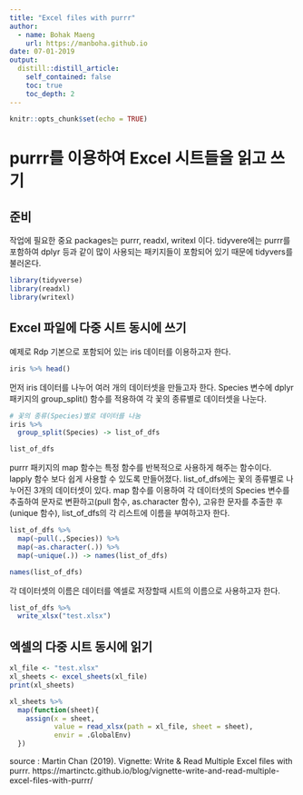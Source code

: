 ```yaml
---
title: "Excel files with purrr"
author:
  - name: Bohak Maeng
    url: https://manboha.github.io
date: 07-01-2019
output:
  distill::distill_article:
    self_contained: false
    toc: true
    toc_depth: 2
---
```


```r
knitr::opts_chunk$set(echo = TRUE)
```

# purrr를 이용하여 Excel 시트들을 읽고 쓰기

## 준비

작업에 필요한 중요 packages는 purrr, readxl, writexl 이다. tidyvere에는 purrr를 포함하여  dplyr 등과 같이 많이 사용되는 패키지들이 포함되어 있기 때문에 tidyvers를 불러온다.

```r
library(tidyverse)
library(readxl)
library(writexl)
```

## Excel 파일에 다중 시트 동시에 쓰기

예제로 Rdp 기본으로 포함되어 있는 iris 데이터를 이용하고자 한다.

```r
iris %>% head()
```

먼저 iris 데이터를 나누어 여러 개의 데이터셋을 만들고자 한다. Species 변수에 dplyr 패키지의 group_split() 함수를 적용하여 각 꽃의 종류별로 데이터셋을 나눈다.

```r
# 꽃의 종류(Species)별로 데이터를 나눔
iris %>%
  group_split(Species) -> list_of_dfs

list_of_dfs
```

purrr 패키지의 map 함수는 특정 함수를 반복적으로 사용하게 해주는 함수이다. lapply 함수 보다 쉽게 사용할 수 있도록 만들어졌다. 
list_of_dfs에는 꽃의 종류별로 나누어진 3개의 데이터셋이 있다. map 함수를 이용하여 각 데이터셋의 Species 변수를 추출하여 문자로 변환하고(pull 함수, as.character 함수), 고유한 문자를 추출한 후(unique 함수), list_of_dfs의 각 리스트에 이름을 부여하고자 한다.

```r
list_of_dfs %>% 
  map(~pull(.,Species)) %>% 
  map(~as.character(.)) %>% 
  map(~unique(.)) -> names(list_of_dfs)

names(list_of_dfs)
```

각 데이터셋의 이름은 데이터를 엑셀로 저장할때 시트의 이름으로 사용하고자 한다.

```r
list_of_dfs %>% 
  write_xlsx("test.xlsx")
```

## 엑셀의 다중 시트 동시에 읽기

```r
xl_file <- "test.xlsx"
xl_sheets <- excel_sheets(xl_file)
print(xl_sheets)
```

```r
xl_sheets %>% 
  map(function(sheet){
    assign(x = sheet,
           value = read_xlsx(path = xl_file, sheet = sheet),
           envir = .GlobalEnv)
  })
```

source : Martin Chan (2019). Vignette: Write & Read Multiple Excel files with purrr. https://martinctc.github.io/blog/vignette-write-and-read-multiple-excel-files-with-purrr/

